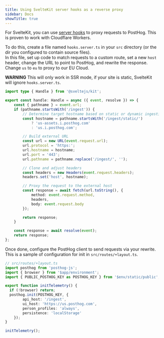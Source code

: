 ```yaml
---
title: Using SvelteKit server hooks as a reverse proxy
sidebar: Docs
showTitle: true
---
```



<ProxyWarning />

<RegionWarning />

For SvelteKit, you can use [server hooks](https://svelte.dev/docs/kit/hooks#Server-hooks) to proxy requests to PostHog. 
This is proven to work with Cloudflare Workers. 

To do this, create a file named `hooks.server.ts` in your `src` directory (or the dir you configured to contain source files).  
In this file, set up code to match requests to a custom route, set a new `host` header, change the URL to point to PostHog, and rewrite the response. 
Change `us` to `eu` to proxy to our EU Cloud. 

**WARNING** This will only work in SSR mode, if your site is static, SvelteKit will ignore `hooks.server.ts`. 

```ts
import type { Handle } from '@sveltejs/kit';

export const handle: Handle = async ({ event, resolve }) => {
    const { pathname } = event.url;
    if (pathname.startsWith('/ingest')) {
        // Determine target hostname based on static or dynamic ingestion
        const hostname = pathname.startsWith('/ingest/static/')
            ? 'us-assets.i.posthog.com'
            : 'us.i.posthog.com';

        // Build external URL
        const url = new URL(event.request.url);
        url.protocol = 'https:';
        url.hostname = hostname;
        url.port = '443';
        url.pathname = pathname.replace('/ingest/', '');

        // Clone and adjust headers
        const headers = new Headers(event.request.headers);
        headers.set('host', hostname);

        // Proxy the request to the external host
        const response = await fetch(url.toString(), {
            method: event.request.method,
            headers,
            body: event.request.body
        });

        return response;
    }

    const response = await resolve(event);
    return response;
};
```

Once done, configure the PostHog client to send requests via your rewrite. 
This is a sample of configuration for init in `src/routes/+layout.ts`. 

```ts
// src/routes/+layout.ts
import posthog from 'posthog-js';
import { browser } from '$app/environment';
import { PUBLIC_POSTHOG_KEY as POSTHOG_KEY } from '$env/static/public';

export function initTelemetry() {
  if (!browser) return;
  posthog.init(POSTHOG_KEY, {
		api_host: '/ingest',
		ui_host: 'https://us.posthog.com',
		person_profiles: 'always',
		persistence: 'localStorage'
	});
}

initTelemetry();

```
